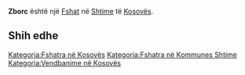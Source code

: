 {{Fshat në Kosovës
 | Emri                = Zborc
| sqi_N_name = Zborc
| sqi_N_FULL_NAME_RO = Zborc
| sqi_N_FULL_NAME_ND_RO = Zborc
| sqi_N_SORT_NAME_RG = ZBORC
| sqi_N_FULL_NAME_RG = Zborc
| sqi_N_FULL_NAME_ND_RG = Zborc
| srp_N_name = Zborce
| srp_N_FULL_NAME_RO = Zborce
| srp_N_FULL_NAME_ND_RO = Zborce
| srp_N_SORT_NAME_RG = ZBORCE
| srp_N_FULL_NAME_RG = Zborce
| srp_N_FULL_NAME_ND_RG = Zborce
| srp_NS_name = Зборце
| srp_NS_FULL_NAME_RO = Зборце
| srp_NS_FULL_NAME_ND_RO = Зборце
| srp_NS_SORT_NAME_RG = ЗБОРЦЕ
| srp_NS_FULL_NAME_RG = Зборце
| srp_NS_FULL_NAME_ND_RG = Зборце

 | Emri (Rasa dhanore) = 
 | Figura              = 
 | Shteti              = Kosovo
 | Komuna              = Shtime
 | Kodi postar         = 
 | Sipërfaqja          = 

 | Popullsia           = 

 | Regj. i popullsisë  = 
 | Dend. e popullsisë  = 
 | Faqja zyrtare       = 
 <!--- Koordinatat ----> 
 | Gjerësia            = 42.477222
 | Gjatësia            = 20.987222
 | Lartësia            = 
}}
'''Zborc''' është një [[Fshat]] në [[Shtime]] të [[Kosovës]].

<!-- == Gjeografia == -->
<!-- == Historia == -->
<!-- == Demografia == -->
== Shih edhe ==
{{Komuna Shtime}}
{{Kosovo-Administrata-Cung}}

[[Kategoria:Fshatra në Kosovës]]
[[Kategoria:Fshatra në Kommunes Shtime]]
[[Kategoria:Vendbanime në Kosovës]]